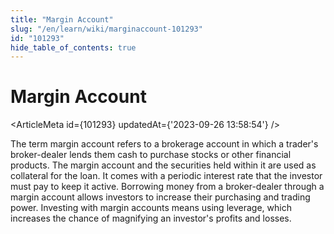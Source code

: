 ```yaml
---
title: "Margin Account"
slug: "/en/learn/wiki/marginaccount-101293"
id: "101293"
hide_table_of_contents: true
---
```



# Margin Account

<ArticleMeta id={101293} updatedAt={'2023-09-26 13:58:54'} />
<div className='border-solid border-b border-t-0 my-4 border-[var(--ifm-color-gray-300)]' />

The term margin account refers to a brokerage account in which a trader's broker-dealer lends them cash to purchase stocks or other financial products. The margin account and the securities held within it are used as collateral for the loan. It comes with a periodic interest rate that the investor must pay to keep it active. Borrowing money from a broker-dealer through a margin account allows investors to increase their purchasing and trading power. Investing with margin accounts means using leverage, which increases the chance of magnifying an investor's profits and losses.
